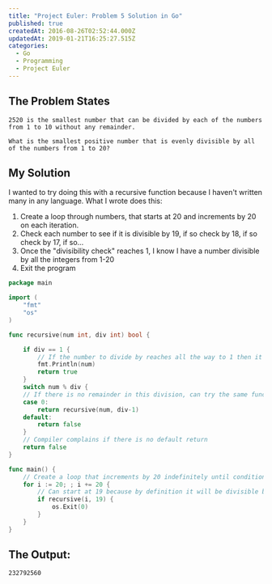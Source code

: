 ```yaml
---
title: "Project Euler: Problem 5 Solution in Go"
published: true
createdAt: 2016-08-26T02:52:44.000Z
updatedAt: 2019-01-21T16:25:27.515Z
categories:
  - Go
  - Programming
  - Project Euler
---
```


## The Problem States

```text
2520 is the smallest number that can be divided by each of the numbers from 1 to 10 without any remainder.

What is the smallest positive number that is evenly divisible by all of the numbers from 1 to 20?
```

## My Solution

I wanted to try doing this with a recursive function because I haven't written many in any language. What I wrote does this:

1. Create a loop through numbers, that starts at 20 and increments by 20 on each iteration.
2. Check each number to see if it is divisible by 19, if so check by 18, if so check by 17, if so...
3. Once the "divisibility check" reaches 1, I know I have a number divisible by all the integers from 1-20
4. Exit the program

```go
package main

import (
    "fmt"
    "os"
)

func recursive(num int, div int) bool {

    if div == 1 {
        // If the number to divide by reaches all the way to 1 then it is the answer
        fmt.Println(num)
        return true
    }
    switch num % div {
    // If there is no remainder in this division, can try the same function with div-1
    case 0:
        return recursive(num, div-1)
    default:
        return false
    }
    // Compiler complains if there is no default return
    return false
}

func main() {
    // Create a loop that increments by 20 indefinitely until condition is true and program exits
    for i := 20; ; i += 20 {
        // Can start at 19 because by definition it will be divisible by 20
        if recursive(i, 19) {
            os.Exit(0)
        }
    }
}
```

## The Output:

```
232792560
```
